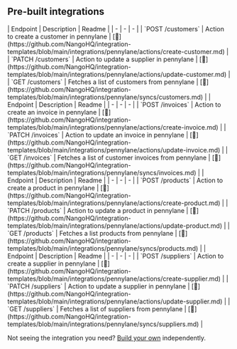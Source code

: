 
## Pre-built integrations

<AccordionGroup>


<Accordion title="Customers">
| Endpoint | Description | Readme |
| - | - | - |
| `POST /customers` | Action to create a customer in pennylane | [🔗](https://github.com/NangoHQ/integration-templates/blob/main/integrations/pennylane/actions/create-customer.md) |
| `PATCH /customers` | Action to update a supplier in pennylane | [🔗](https://github.com/NangoHQ/integration-templates/blob/main/integrations/pennylane/actions/update-customer.md) |
| `GET /customers` | Fetches a list of customers from pennylane | [🔗](https://github.com/NangoHQ/integration-templates/blob/main/integrations/pennylane/syncs/customers.md) |
</Accordion>


<Accordion title="Invoices">
| Endpoint | Description | Readme |
| - | - | - |
| `POST /invoices` | Action to create an invoice in pennylane | [🔗](https://github.com/NangoHQ/integration-templates/blob/main/integrations/pennylane/actions/create-invoice.md) |
| `PATCH /invoices` | Action to update an invoice in pennylane | [🔗](https://github.com/NangoHQ/integration-templates/blob/main/integrations/pennylane/actions/update-invoice.md) |
| `GET /invoices` | Fetches a list of customer invoices from pennylane | [🔗](https://github.com/NangoHQ/integration-templates/blob/main/integrations/pennylane/syncs/invoices.md) |
</Accordion>


<Accordion title="Products">
| Endpoint | Description | Readme |
| - | - | - |
| `POST /products` | Action to create a product in pennylane | [🔗](https://github.com/NangoHQ/integration-templates/blob/main/integrations/pennylane/actions/create-product.md) |
| `PATCH /products` | Action to update a product in pennylane | [🔗](https://github.com/NangoHQ/integration-templates/blob/main/integrations/pennylane/actions/update-product.md) |
| `GET /products` | Fetches a list products from pennylane | [🔗](https://github.com/NangoHQ/integration-templates/blob/main/integrations/pennylane/syncs/products.md) |
</Accordion>


<Accordion title="Suppliers">
| Endpoint | Description | Readme |
| - | - | - |
| `POST /suppliers` | Action to create a supplier in pennylane | [🔗](https://github.com/NangoHQ/integration-templates/blob/main/integrations/pennylane/actions/create-supplier.md) |
| `PATCH /suppliers` | Action to update a supplier in pennylane | [🔗](https://github.com/NangoHQ/integration-templates/blob/main/integrations/pennylane/actions/update-supplier.md) |
| `GET /suppliers` | Fetches a list of suppliers from pennylane | [🔗](https://github.com/NangoHQ/integration-templates/blob/main/integrations/pennylane/syncs/suppliers.md) |
</Accordion>

</AccordionGroup>

<Tip>Not seeing the integration you need? [Build your own](https://nango.dev/docs/guides/platform/functions) independently.</Tip>
